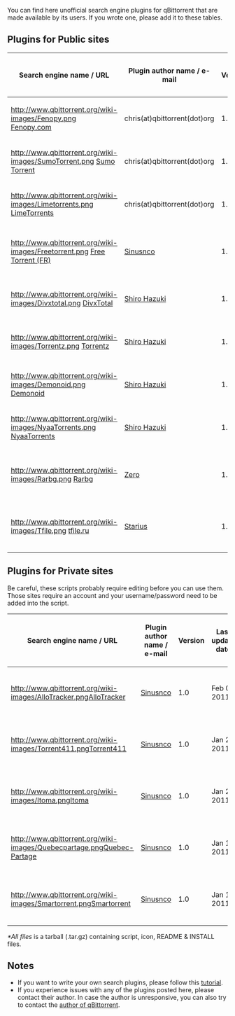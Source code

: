 You can find here unofficial search engine plugins for qBittorrent that are made available by its users. If you wrote one, please add it to these tables.

== Plugins for Public sites ==

{| class="wikitable" border="1"
|-
!  Search engine name / URL
!  Plugin author name / e-mail
!  Version
!  Last update date
!  Download link
!  Comment
|-
|  [[http://www.qbittorrent.org/wiki-images/Fenopy.png]] [http://fenopy.com Fenopy.com]
|  chris(at)qbittorrent(dot)org
|  1.1
|  Dec 26 2010
|  [https://raw.github.com/cdumez/qBittorrent-Search-Plugins/master/fenopy.py Download]
|  
|-
|  [[http://www.qbittorrent.org/wiki-images/SumoTorrent.png]] [http://www.sumotorrent.com Sumo Torrent]
|  chris(at)qbittorrent(dot)org
|  1.2
|  Sep 17 2011
|  [https://raw.github.com/cdumez/qBittorrent-Search-Plugins/master/sumotorrent.py Download]
|
|-
|  [[http://www.qbittorrent.org/wiki-images/Limetorrents.png]] [http://www.limetorrents.com LimeTorrents]
|  chris(at)qbittorrent(dot)org
|  1.0
|  Dec 29 2010
|  [https://raw.github.com/cdumez/qBittorrent-Search-Plugins/master/limetorrents.py Download]
|
|-
|  [[http://www.qbittorrent.org/wiki-images/Freetorrent.png]] [http://freetorrent.fr/ Free Torrent (FR)]
|  [mailto:sinusnco@gmail.com Sinusnco]
|  1.0
|  Feb 07 2011
|  [http://sourceforge.net/projects/qbt-extrasearch/files/freetorrent_fr-1.0.tar.gz/download Download]
|  Tested with qBittorrent >= 2.6.5
|-
|  [[http://www.qbittorrent.org/wiki-images/Divxtotal.png]] [http://divxtotal.com/ DivxTotal]
|  [mailto:hazuki.shiro@gmail.com Shiro Hazuki]
|  1.2
|  Nov 13 2011
|  [https://raw.github.com/cdumez/qBittorrent-Search-Plugins/master/divxtotal.py Download]
|  
|-
|  [[http://www.qbittorrent.org/wiki-images/Torrentz.png]] [http://torrentz.eu/ Torrentz]
|  [mailto:hazuki.shiro@gmail.com Shiro Hazuki]
|  1.2
|  Nov 13 2011
|  [https://raw.github.com/cdumez/qBittorrent-Search-Plugins/master/torrentz.py Download]
|  
|-
|  [[http://www.qbittorrent.org/wiki-images/Demonoid.png]] [http://www.demonoid.me/ Demonoid]
|  [mailto:hazuki.shiro@gmail.com Shiro Hazuki]
|  1.2
|  Nov 13 2011
|  [https://raw.github.com/cdumez/qBittorrent-Search-Plugins/master/demonoid.py Download]
|
|-
|  [[http://www.qbittorrent.org/wiki-images/NyaaTorrents.png]] [http://www.nyaa.eu/ NyaaTorrents]
|  [mailto:hazuki.shiro@gmail.com Shiro Hazuki]
|  1.0
|  Oct 30 2011
|  [https://raw.github.com/cdumez/qBittorrent-Search-Plugins/master/nyaatorrents.py Download]
|
|-
|  [[http://www.qbittorrent.org/wiki-images/Rarbg.png]] [http://rarbg.com/ Rarbg]
|  [mailto:blood2game@yahoo.fr Zero]
|  1.0
|  May 23 2011
|  [http://dl.dropbox.com/u/30097239/rarbg.py Download]
|  Tested with qbittorrent 2.2.11 
|-
|  [[http://www.qbittorrent.org/wiki-images/Tfile.png]] [http://tfile.ru/ tfile.ru]
|  [mailto:bnagaev@gmail.com Starius]
|  1.0
|  Dec 8 2011
|  [https://bitbucket.org/starius/qbittorrent-plugins/downloads/tfile.py Download]
|  Tested with qbittorrent 2.2.11
|}

== Plugins for Private sites ==

Be careful, these scripts probably require editing before you can use them. Those sites require an account and your username/password need to be added into the script.

{| class="wikitable" border="1"
|-
!  Search engine name / URL
!  Plugin author name / e-mail
!  Version
!  Last update date
!  Download link
!  Comment
|-
|[[http://www.qbittorrent.org/wiki-images/AlloTracker.png]][http://www.allotracker.com AlloTracker]
|[mailto:sinusnco@gmail.com Sinusnco]
|1.0
|Feb 04 2011
|[http://qbt-extrasearch.svn.sourceforge.net/viewvc/qbt-extrasearch/trunk/allotracker_com/allotracker.py Script only] / [http://sourceforge.net/projects/qbt-extrasearch/files/allotracker_com-1.0.tar.gz/download All files]*
|Tested with qBittorrent >= 2.6.3
|-
|[[http://www.qbittorrent.org/wiki-images/Torrent411.png]][http://www.torrent411.com Torrent411]
|[mailto:sinusnco@gmail.com Sinusnco]
|1.0
|Jan 23 2011
|[http://qbt-extrasearch.svn.sourceforge.net/viewvc/qbt-extrasearch/trunk/torrent411_com/torrent411.py Script only] / [http://sourceforge.net/projects/qbt-extrasearch/files/torrent411_com-1.0.tar.gz/download All files]*
|Tested with qBittorrent >= 2.6.3
|-
|[[http://www.qbittorrent.org/wiki-images/Itoma.png]][http://www.itoma.info/tracker/ Itoma]
|[mailto:sinusnco@gmail.com Sinusnco]
|1.0
|Jan 22 2011
|[http://qbt-extrasearch.svn.sourceforge.net/viewvc/qbt-extrasearch/trunk/itoma_info/itoma.py Script only] / [http://sourceforge.net/projects/qbt-extrasearch/files/itoma-1.0.tar.gz/download All files]*
|Tested with qBittorrent >= 2.6.3
|-
|[[http://www.qbittorrent.org/wiki-images/Quebecpartage.png]][http://www.quebec-partage.com/ Quebec-Partage]
|[mailto:sinusnco@gmail.com Sinusnco]
|1.0
|Jan 19 2011
|[http://qbt-extrasearch.svn.sourceforge.net/viewvc/qbt-extrasearch/trunk/quebecpartage_com/quebecpartage.py Script only] / [http://sourceforge.net/projects/qbt-extrasearch/files/quebecpartage_com-1.0.tar.gz/download All files]*
|Tested with qBittorrent >= 2.6.3
|-
|[[http://www.qbittorrent.org/wiki-images/Smartorrent.png]][http://smartorrent.com/ Smartorrent]
|[mailto:sinusnco@gmail.com Sinusnco]
|1.0
|Jan 18 2011
|[http://qbt-extrasearch.svn.sourceforge.net/viewvc/qbt-extrasearch/trunk/smartorrent_com/smartorrent.py Script only] / [http://sourceforge.net/projects/qbt-extrasearch/files/smartorrent_com-1.0.tar.gz/download All files]*
|Tested with qBittorrent >= 2.6.3
|}
''*All files'' is a tarball (.tar.gz) containing script, icon, README & INSTALL files.

== Notes ==
* If you want to write your own search plugins, please follow this [[How-to-write-a-search-plugin|tutorial]].
* If you experience issues with any of the plugins posted here, please contact their author. In case the author is unresponsive, you can also try to contact the [mailto:chris@qbittorrent.org author of qBittorrent].